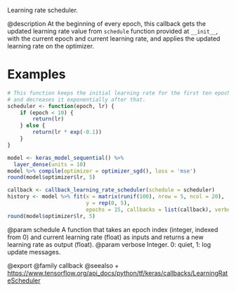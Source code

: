 Learning rate scheduler.

@description
At the beginning of every epoch, this callback gets the updated learning
rate value from `schedule` function provided at `__init__`, with the current
epoch and current learning rate, and applies the updated learning rate on
the optimizer.

# Examples
```r
# This function keeps the initial learning rate for the first ten epochs
# and decreases it exponentially after that.
scheduler <- function(epoch, lr) {
    if (epoch < 10) {
        return(lr)
    } else {
        return(lr * exp(-0.1))
    }
}

model <- keras_model_sequential() %>%
  layer_dense(units = 10)
model %>% compile(optimizer = optimizer_sgd(), loss = 'mse')
round(model$optimizer$lr, 5)
```

```r
callback <- callback_learning_rate_scheduler(schedule = scheduler)
history <- model %>% fit(x = matrix(runif(100), nrow = 5, ncol = 20),
                         y = rep(0, 5),
                         epochs = 15, callbacks = list(callback), verbose = 0)
round(model$optimizer$lr, 5)
```

@param schedule A function that takes an epoch index (integer, indexed from 0)
    and current learning rate (float) as inputs and returns a new
    learning rate as output (float).
@param verbose Integer. 0: quiet, 1: log update messages.

@export
@family callback
@seealso
+ <https://www.tensorflow.org/api_docs/python/tf/keras/callbacks/LearningRateScheduler>
